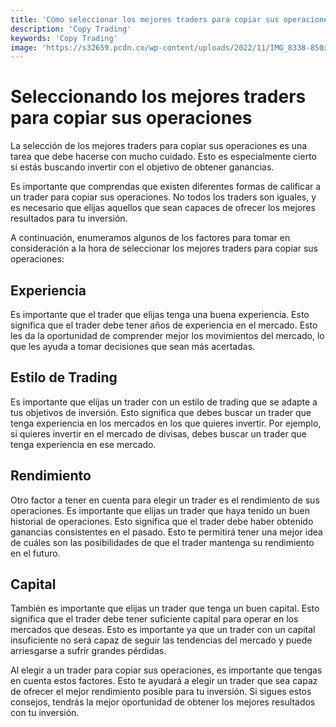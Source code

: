 ```yaml
---
title: 'Cómo seleccionar los mejores traders para copiar sus operaciones'
description: 'Copy Trading'
keywords: 'Copy Trading'
image: 'https://s32659.pcdn.co/wp-content/uploads/2022/11/IMG_8338-850x510.png'
---
```


 

# Seleccionando los mejores traders para copiar sus operaciones

La selección de los mejores traders para copiar sus operaciones es una tarea que debe hacerse con mucho cuidado. Esto es especialmente cierto si estás buscando invertir con el objetivo de obtener ganancias. 

Es importante que comprendas que existen diferentes formas de calificar a un trader para copiar sus operaciones. No todos los traders son iguales, y es necesario que elijas aquellos que sean capaces de ofrecer los mejores resultados para tu inversión.

A continuación, enumeramos algunos de los factores para tomar en consideración a la hora de seleccionar los mejores traders para copiar sus operaciones:

## Experiencia

Es importante que el trader que elijas tenga una buena experiencia. Esto significa que el trader debe tener años de experiencia en el mercado. Esto les da la oportunidad de comprender mejor los movimientos del mercado, lo que les ayuda a tomar decisiones que sean más acertadas.

<ImageAdd source="https://cdn01.alison-static.net/careers/career/Crypto%20Trader.jpg"/>

## Estilo de Trading

Es importante que elijas un trader con un estilo de trading que se adapte a tus objetivos de inversión. Esto significa que debes buscar un trader que tenga experiencia en los mercados en los que quieres invertir. Por ejemplo, si quieres invertir en el mercado de divisas, debes buscar un trader que tenga experiencia en ese mercado. 

<ImageAdd source="https://thumbor.forbes.com/thumbor/fit-in/900x510/https://www.forbes.com/advisor/in/wp-content/uploads/2022/03/pexels-pixabay-163069-Cropped-scaled.jpg"/>

## Rendimiento

Otro factor a tener en cuenta para elegir un trader es el rendimiento de sus operaciones. Es importante que elijas un trader que haya tenido un buen historial de operaciones. Esto significa que el trader debe haber obtenido ganancias consistentes en el pasado. Esto te permitirá tener una mejor idea de cuáles son las posibilidades de que el trader mantenga su rendimiento en el futuro.

<ImageAdd source="https://web-static.wrike.com/cdn-cgi/image/width=900,format=auto/blog/content/uploads/2020/02/Understanding-Project-Management-Performance-Metrics-1.jpg?av=f202388219b3bc62aa74d87b274cece8"/>

## Capital

También es importante que elijas un trader que tenga un buen capital. Esto significa que el trader debe tener suficiente capital para operar en los mercados que deseas. Esto es importante ya que un trader con un capital insuficiente no será capaz de seguir las tendencias del mercado y puede arriesgarse a sufrir grandes pérdidas.

<ImageAdd source="https://www.fundthrough.com/wp-content/uploads/2014/12/New-Article-Banners-6.png"/>

Al elegir a un trader para copiar sus operaciones, es importante que tengas en cuenta estos factores. Esto te ayudará a elegir un trader que sea capaz de ofrecer el mejor rendimiento posible para tu inversión. Si sigues estos consejos, tendrás la mejor oportunidad de obtener los mejores resultados con tu inversión. 

<ImageAdd source="https://www.aideastep.com/wp-content/uploads/2020/07/eversion-inversion-normal-3.jpg"/>